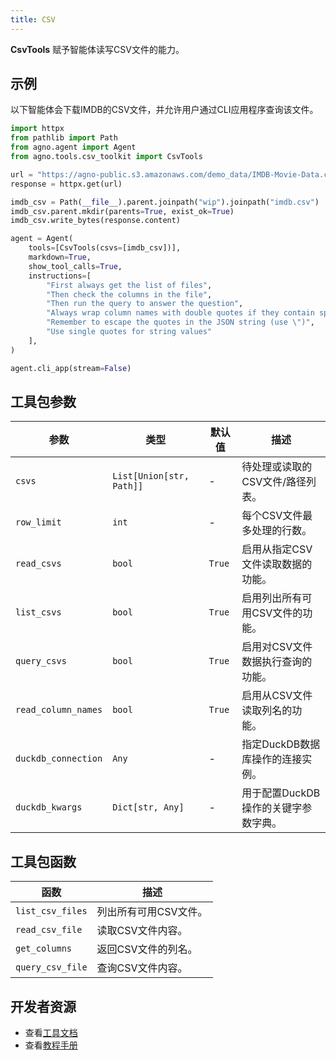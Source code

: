```yaml
---
title: CSV
---
```

**CsvTools** 赋予智能体读写CSV文件的能力。

## 示例

以下智能体会下载IMDB的CSV文件，并允许用户通过CLI应用程序查询该文件。

```python cookbook/tools/csv_tools.py
import httpx
from pathlib import Path
from agno.agent import Agent
from agno.tools.csv_toolkit import CsvTools

url = "https://agno-public.s3.amazonaws.com/demo_data/IMDB-Movie-Data.csv"
response = httpx.get(url)

imdb_csv = Path(__file__).parent.joinpath("wip").joinpath("imdb.csv")
imdb_csv.parent.mkdir(parents=True, exist_ok=True)
imdb_csv.write_bytes(response.content)

agent = Agent(
    tools=[CsvTools(csvs=[imdb_csv])],
    markdown=True,
    show_tool_calls=True,
    instructions=[
        "First always get the list of files",
        "Then check the columns in the file",
        "Then run the query to answer the question",
        "Always wrap column names with double quotes if they contain spaces or special characters",
        "Remember to escape the quotes in the JSON string (use \")",
        "Use single quotes for string values"
    ],
)

agent.cli_app(stream=False)
```

## 工具包参数

| 参数               | 类型                     | 默认值  | 描述                                                                 |
| ------------------- | ------------------------ | ------- | ---------------------------------------------------------------------- |
| `csvs`     | `List[Union[str, Path]]` | -       | 待处理或读取的CSV文件/路径列表。                                      |
| `row_limit`     | `int`          | -       | 每个CSV文件最多处理的行数。                                           |
| `read_csvs`     | `bool`         | `True`  | 启用从指定CSV文件读取数据的功能。                                     |
| `list_csvs`     | `bool`         | `True`  | 启用列出所有可用CSV文件的功能。                                       |
| `query_csvs`    | `bool`         | `True`  | 启用对CSV文件数据执行查询的功能。                                     |
| `read_column_names`    | `bool`         | `True`  | 启用从CSV文件读取列名的功能。                                         |
| `duckdb_connection`    | `Any`          | -       | 指定DuckDB数据库操作的连接实例。                                      |
| `duckdb_kwargs`    | `Dict[str, Any]` | -       | 用于配置DuckDB操作的关键字参数字典。                                  |

## 工具包函数

| 函数               | 描述                                      |
| ------------------ | ----------------------------------------- |
| `list_csv_files`   | 列出所有可用CSV文件。                     |
| `read_csv_file`   | 读取CSV文件内容。                         |
| `get_columns`   | 返回CSV文件的列名。                       |
| `query_csv_file`   | 查询CSV文件内容。                         |

## 开发者资源

- 查看[工具文档](https://github.com/agno-agi/agno/blob/main/libs/agno/agno/tools/csv.py)
- 查看[教程手册](https://github.com/agno-agi/agno/blob/main/cookbook/tools/csv_tools.py)